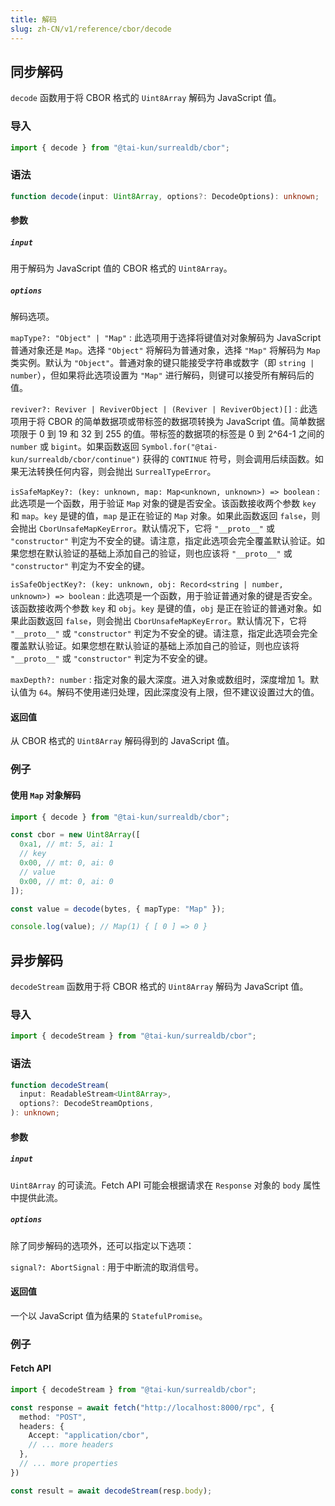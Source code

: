 ```yaml
---
title: 解码
slug: zh-CN/v1/reference/cbor/decode
---
```


## 同步解码

`decode` 函数用于将 CBOR 格式的 `Uint8Array` 解码为 JavaScript 值。

### 导入

```ts
import { decode } from "@tai-kun/surrealdb/cbor";
```

### 语法

```ts
function decode(input: Uint8Array, options?: DecodeOptions): unknown;
```

#### 参数

##### `input`

用于解码为 JavaScript 值的 CBOR 格式的 `Uint8Array`。

##### `options`

解码选项。

`mapType?: "Object" | "Map"`
:   此选项用于选择将键值对对象解码为 JavaScript 普通对象还是 `Map`。选择 `"Object"` 将解码为普通对象，选择 `"Map"` 将解码为 `Map` 类实例。默认为 `"Object"`。普通对象的键只能接受字符串或数字（即 `string | number`），但如果将此选项设置为 `"Map"` 进行解码，则键可以接受所有解码后的值。

`reviver?: Reviver | ReviverObject | (Reviver | ReviverObject)[]`
:   此选项用于将 CBOR 的简单数据项或带标签的数据项转换为 JavaScript 值。简单数据项限于 0 到 19 和 32 到 255 的值。带标签的数据项的标签是 0 到 2^64-1 之间的 `number` 或 `bigint`。如果函数返回 `Symbol.for("@tai-kun/surrealdb/cbor/continue")` 获得的 `CONTINUE` 符号，则会调用后续函数。如果无法转换任何内容，则会抛出 `SurrealTypeError`。

`isSafeMapKey?: (key: unknown, map: Map<unknown, unknown>) => boolean`
:   此选项是一个函数，用于验证 `Map` 对象的键是否安全。该函数接收两个参数 `key` 和 `map`。`key` 是键的值，`map` 是正在验证的 `Map` 对象。如果此函数返回 `false`，则会抛出 `CborUnsafeMapKeyError`。默认情况下，它将 `"__proto__"` 或 `"constructor"` 判定为不安全的键。请注意，指定此选项会完全覆盖默认验证。如果您想在默认验证的基础上添加自己的验证，则也应该将 `"__proto__"` 或 `"constructor"` 判定为不安全的键。

`isSafeObjectKey?: (key: unknown, obj: Record<string | number, unknown>) => boolean`
:   此选项是一个函数，用于验证普通对象的键是否安全。该函数接收两个参数 `key` 和 `obj`。`key` 是键的值，`obj` 是正在验证的普通对象。如果此函数返回 `false`，则会抛出 `CborUnsafeMapKeyError`。默认情况下，它将 `"__proto__"` 或 `"constructor"` 判定为不安全的键。请注意，指定此选项会完全覆盖默认验证。如果您想在默认验证的基础上添加自己的验证，则也应该将 `"__proto__"` 或 `"constructor"` 判定为不安全的键。

`maxDepth?: number`
:   指定对象的最大深度。进入对象或数组时，深度增加 1。默认值为 `64`。解码不使用递归处理，因此深度没有上限，但不建议设置过大的值。


#### 返回值

从 CBOR 格式的 `Uint8Array` 解码得到的 JavaScript 值。

### 例子

#### 使用 `Map` 对象解码

```ts
import { decode } from "@tai-kun/surrealdb/cbor";

const cbor = new Uint8Array([
  0xa1, // mt: 5, ai: 1
  // key
  0x00, // mt: 0, ai: 0
  // value
  0x00, // mt: 0, ai: 0
]);

const value = decode(bytes, { mapType: "Map" });

console.log(value); // Map(1) { [ 0 ] => 0 }
```

## 异步解码

`decodeStream` 函数用于将 CBOR 格式的 `Uint8Array` 解码为 JavaScript 值。

### 导入

```ts
import { decodeStream } from "@tai-kun/surrealdb/cbor";
```

### 语法

```ts
function decodeStream(
  input: ReadableStream<Uint8Array>,
  options?: DecodeStreamOptions,
): unknown;
```

#### 参数

##### `input`

`Uint8Array` 的可读流。Fetch API 可能会根据请求在 `Response` 对象的 `body` 属性中提供此流。

##### `options`

除了同步解码的选项外，还可以指定以下选项：

`signal?: AbortSignal`
:   用于中断流的取消信号。

#### 返回值

一个以 JavaScript 值为结果的 `StatefulPromise`。

### 例子

#### Fetch API

```ts
import { decodeStream } from "@tai-kun/surrealdb/cbor";

const response = await fetch("http://localhost:8000/rpc", {
  method: "POST",
  headers: {
    Accept: "application/cbor",
    // ... more headers
  },
  // ... more properties
})

const result = await decodeStream(resp.body);
```
